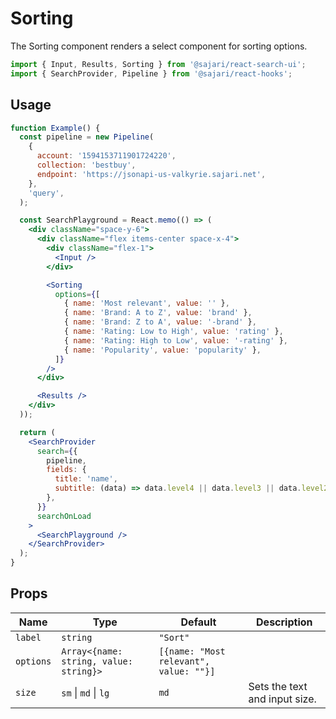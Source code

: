 
<SEO title="Sorting" description="The Sorting component renders a select component for sorting options." />

# Sorting

The Sorting component renders a select component for sorting options.

```js
import { Input, Results, Sorting } from '@sajari/react-search-ui';
import { SearchProvider, Pipeline } from '@sajari/react-hooks';
```

## Usage

```jsx
function Example() {
  const pipeline = new Pipeline(
    {
      account: '1594153711901724220',
      collection: 'bestbuy',
      endpoint: 'https://jsonapi-us-valkyrie.sajari.net',
    },
    'query',
  );

  const SearchPlayground = React.memo(() => (
    <div className="space-y-6">
      <div className="flex items-center space-x-4">
        <div className="flex-1">
          <Input />
        </div>

        <Sorting
          options={[
            { name: 'Most relevant', value: '' },
            { name: 'Brand: A to Z', value: 'brand' },
            { name: 'Brand: Z to A', value: '-brand' },
            { name: 'Rating: Low to High', value: 'rating' },
            { name: 'Rating: High to Low', value: '-rating' },
            { name: 'Popularity', value: 'popularity' },
          ]}
        />
      </div>

      <Results />
    </div>
  ));

  return (
    <SearchProvider
      search={{
        pipeline,
        fields: {
          title: 'name',
          subtitle: (data) => data.level4 || data.level3 || data.level2 || data.level1 || data.brand,
        },
      }}
      searchOnLoad
    >
      <SearchPlayground />
    </SearchProvider>
  );
}
```

## Props

| Name      | Type                                   | Default                                | Description                   |
| --------- | -------------------------------------- | -------------------------------------- | ----------------------------- |
| `label`   | `string`                               | `"Sort"`                               |                               |
| `options` | `Array<{name: string, value: string}>` | `[{name: "Most relevant", value: ""}]` |                               |
| `size`    | `sm` \| `md` \| `lg`                   | `md`                                   | Sets the text and input size. |
